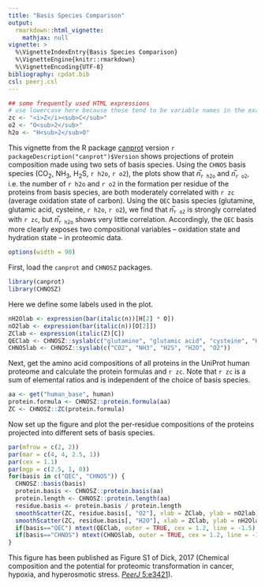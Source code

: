 ```yaml
---
title: "Basis Species Comparison"
output: 
  rmarkdown::html_vignette:
    mathjax: null
vignette: >
  %\VignetteIndexEntry{Basis Species Comparison}
  %\VignetteEngine{knitr::rmarkdown}
  %\VignetteEncoding{UTF-8}
bibliography: cpdat.bib
csl: peerj.csl
---
```


```r
## some frequently used HTML expressions
# use lowercase here because these tend to be variable names in the examples
zc <- "<i>Z</i><sub>C</sub>"
o2 <- "O<sub>2</sub>"
h2o <- "H<sub>2</sub>O"
```

This vignette from the R package [canprot](https://github.com/jedick/canprot) version `r packageDescription("canprot")$Version` shows projections of protein composition made using two sets of basis species.
Using the `CHNOS` basis species (CO<sub>2</sub>, NH<sub>3</sub>, H<sub>2</sub>S, `r h2o`, `r o2`), the plots show that _n_&#773;<sub>`r h2o`</sub> and _n_&#773;<sub>`r o2`</sub>, i.e. the number of `r h2o` and `r o2` in the formation per residue of the proteins from basis species, are both moderately correlated with `r zc` (average oxidation state of carbon).
Using the `QEC` basis species (glutamine, glutamic acid, cysteine, `r h2o`, `r o2`), we find that _n_&#773;<sub>`r o2`</sub> is strongly correlated with `r zc`, but _n_&#773;<sub>`r h2o`</sub> shows very little correlation.
Accordingly, the `QEC` basis more clearly exposes two compositional variables -- oxidation state and hydration state -- in proteomic data.

```r
options(width = 90)
```

First, load the `canprot` and `CHNOSZ` packages.

```r
library(canprot)
library(CHNOSZ)
```

Here we define some labels used in the plot.

```r
nH2Olab <- expression(bar(italic(n))[H[2] * O])
nO2lab <- expression(bar(italic(n))[O[2]])
ZClab <- expression(italic(Z)[C])
QEClab <- CHNOSZ::syslab(c("glutamine", "glutamic acid", "cysteine", "H2O", "O2"))
CHNOSlab <- CHNOSZ::syslab(c("CO2", "NH3", "H2S", "H2O", "O2"))
```

Next, get the amino acid compositions of all proteins in the UniProt human proteome and calculate the protein formulas and `r zc`.
Note that `r zc` is a sum of elemental ratios and is independent of the choice of basis species.

```r
aa <- get("human_base", human)
protein.formula <- CHNOSZ::protein.formula(aa)
ZC <- CHNOSZ::ZC(protein.formula)
```

Now set up the figure and plot the per-residue compositions of the proteins projected into different sets of basis species.

```r
par(mfrow = c(2, 2))
par(mar = c(4, 4, 2.5, 1))
par(cex = 1.1)
par(mgp = c(2.5, 1, 0))
for(basis in c("QEC", "CHNOS")) {
  CHNOSZ::basis(basis)
  protein.basis <- CHNOSZ::protein.basis(aa)
  protein.length <- CHNOSZ::protein.length(aa)
  residue.basis <- protein.basis / protein.length
  smoothScatter(ZC, residue.basis[, "O2"], xlab = ZClab, ylab = nO2lab)
  smoothScatter(ZC, residue.basis[, "H2O"], xlab = ZClab, ylab = nH2Olab)
  if(basis=="QEC") mtext(QEClab, outer = TRUE, cex = 1.2, line = -1.5)
  if(basis=="CHNOS") mtext(CHNOSlab, outer = TRUE, cex = 1.2, line = -15)
}
```

This figure has been published as Figure S1 of Dick, 2017 (Chemical composition and the potential for proteomic transformation in cancer, hypoxia, and hyperosmotic stress. [_PeerJ_ 5:e3421](https://doi.org/10.7717/peerj.3421)).
